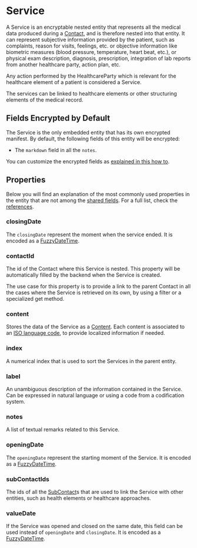 # Service

A Service is an encryptable nested entity that represents all the medical data produced during a [Contact](/explanations/data-model/contact), and is therefore
nested into that entity. It can represent subjective information provided by the patient, such as complaints, reason for 
visits, feelings, etc. or objective information like biometric measures (blood pressure, temperature, heart beat, etc.), 
or physical exam description, diagnosis, prescription, integration of lab reports from another healthcare party, action plan, etc.

Any action performed by the HealthcareParty which is relevant for the healthcare element of a patient is considered a 
Service.

The services can be linked to healthcare elements or other structuring elements of the medical record.

## Fields Encrypted by Default
The Service is the only embedded entity that has its own encrypted manifest. By default, the following fields of this 
entity will be encrypted:

- The `markdown` field in all the `notes`.

You can customize the encrypted fields as [explained in this how to](/how-to/initialize-the-sdk/configure-what-to-encrypt).

## Properties

Below you will find an explanation of the most commonly used properties in the entity that are not among the
[shared fields](/explanations/data-model/#shared-fields). For a full list, check the [references](TODO).

### closingDate
The `closingDate` represent the moment when the service ended.
It is encoded as a [FuzzyDateTime](/explanations/data-model/#fuzzydatetime).

### contactId
The id of the Contact where this Service is nested. This property will be automatically filled by the backend when the
Service is created.

The use case for this property is to provide a link to the parent Contact in all the cases where the Service is retrieved
on its own, by using a filter or a specialized get method.

### content
Stores the data of the Service as a [Content](/explanations/data-model/content). Each content is associated to an
[ISO language code](https://en.wikipedia.org/wiki/List_of_ISO_639_language_codes), to provide localized information if
needed.

### index
A numerical index that is used to sort the Services in the parent entity.

### label
An unambiguous description of the information contained in the Service. Can be expressed in natural language or using
a code from a codification system.

### notes
A list of textual remarks related to this Service.

### openingDate
The `openingDate` represent the starting moment of the Service.
It is encoded as a [FuzzyDateTime](/explanations/data-model/#fuzzydatetime).

### subContactIds
The ids of all the [SubContact](nsdk/explanations/data-model/subcontact)s that are used to link the Service with other
entities, such as health elements or healthcare approaches.

### valueDate
If the Service was opened and closed on the same date, this field can be used instead of `openingDate` and `closingDate`.
It is encoded as a [FuzzyDateTime](/explanations/data-model/#fuzzydatetime).
